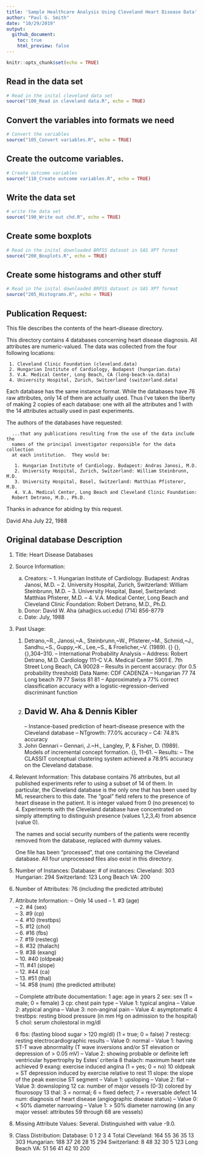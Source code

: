 ---
title: 'Sample Healthcare Analysis Using Cleveland Heart Disease Data'
author: "Paul G. Smith"
date: "10/29/2019"
output: 
  github_document:
    toc: true
    html_preview: false
---

```{r setup, include=FALSE}
knitr::opts_chunk$set(echo = TRUE)
```
## Read in the data set

```{r importData, echo=TRUE, message=TRUE, warning=TRUE}
# Read in the inital cleveland data set
source("100_Read in cleveland data.R", echo = TRUE)
```
## Convert the variables into formats we need

```{r convertVariables, echo=TRUE, message=TRUE, warning=TRUE}
# Convert the variables
source("105_Convert variables.R", echo = TRUE)
```
## Create the outcome variables.

```{r createVars, echo=TRUE, message=TRUE, warning=TRUE}
# Create outcome variables
source("110_Create outcome variables.R", echo = TRUE)
```
## Write the data set

```{r writeDataSet, echo=TRUE, message=TRUE, warning=TRUE}
# write the data set
source("190_Write out chd.R", echo = TRUE)
```

## Create some boxplots

```{r boxplots, echo=TRUE, message=TRUE, warning=TRUE}
# Read in the inital downloaded BRFSS dataset in SAS XPT format
source("200_Boxplots.R", echo = TRUE)
```
## Create some histograms and other stuff

```{r histograms, echo=TRUE, message=TRUE, warning=TRUE}
# Read in the inital downloaded BRFSS dataset in SAS XPT format
source("205_Histograms.R", echo = TRUE)
```

## Publication Request: 

   This file describes the contents of the heart-disease directory.

   This directory contains 4 databases concerning heart disease diagnosis.
   All attributes are numeric-valued.  The data was collected from the
   four following locations:

     1. Cleveland Clinic Foundation (cleveland.data)
     2. Hungarian Institute of Cardiology, Budapest (hungarian.data)
     3. V.A. Medical Center, Long Beach, CA (long-beach-va.data)
     4. University Hospital, Zurich, Switzerland (switzerland.data)

   Each database has the same instance format.  While the databases have 76
   raw attributes, only 14 of them are actually used.  Thus I've taken the
   liberty of making 2 copies of each database: one with all the attributes
   and 1 with the 14 attributes actually used in past experiments.

   The authors of the databases have requested:

      ...that any publications resulting from the use of the data include the 
      names of the principal investigator responsible for the data collection
      at each institution.  They would be:

       1. Hungarian Institute of Cardiology. Budapest: Andras Janosi, M.D.
       2. University Hospital, Zurich, Switzerland: William Steinbrunn, M.D.
       3. University Hospital, Basel, Switzerland: Matthias Pfisterer, M.D.
       4. V.A. Medical Center, Long Beach and Cleveland Clinic Foundation:
	  Robert Detrano, M.D., Ph.D.

   Thanks in advance for abiding by this request.

   David Aha
   July 22, 1988

## Original database Description

1. Title: Heart Disease Databases

2. Source Information:
   (a) Creators: 
       -- 1. Hungarian Institute of Cardiology. Budapest: Andras Janosi, M.D.
       -- 2. University Hospital, Zurich, Switzerland: William Steinbrunn, M.D.
       -- 3. University Hospital, Basel, Switzerland: Matthias Pfisterer, M.D.
       -- 4. V.A. Medical Center, Long Beach and Cleveland Clinic Foundation:
             Robert Detrano, M.D., Ph.D.
   (b) Donor: David W. Aha (aha@ics.uci.edu) (714) 856-8779   
   (c) Date: July, 1988

3. Past Usage:
    1. Detrano,~R., Janosi,~A., Steinbrunn,~W., Pfisterer,~M., Schmid,~J.,
       Sandhu,~S., Guppy,~K., Lee,~S., \& Froelicher,~V. (1989).  {\it 
       International application of a new probability algorithm for the 
       diagnosis of coronary artery disease.}  {\it American Journal of 
       Cardiology}, {\it 64},304--310.
       -- International Probability Analysis 
       -- Address: Robert Detrano, M.D.
                   Cardiology 111-C
                   V.A. Medical Center
                   5901 E. 7th Street
                   Long Beach, CA 90028
       -- Results in percent accuracy: (for 0.5 probability threshold)
             Data Name:  CDF    CADENZA
          -- Hungarian   77     74
             Long beach  79     77
             Swiss       81     81
          -- Approximately a 77% correct classification accuracy with a
             logistic-regression-derived discriminant function
    2. David W. Aha & Dennis Kibler
       -- 
          
          
          -- Instance-based prediction of heart-disease presence with the 
             Cleveland database
             -- NTgrowth: 77.0% accuracy
             --       C4: 74.8% accuracy
    3. John Gennari
       -- Gennari, J.~H., Langley, P, \& Fisher, D. (1989). Models of
          incremental concept formation. {\it Artificial Intelligence, 40},
          11--61.
       -- Results: 
          -- The CLASSIT conceptual clustering system achieved a 78.9% accuracy
             on the Cleveland database.

4. Relevant Information:
     This database contains 76 attributes, but all published experiments
     refer to using a subset of 14 of them.  In particular, the Cleveland
     database is the only one that has been used by ML researchers to 
     this date.  The "goal" field refers to the presence of heart disease
     in the patient.  It is integer valued from 0 (no presence) to 4.
     Experiments with the Cleveland database have concentrated on simply
     attempting to distinguish presence (values 1,2,3,4) from absence (value
     0).  
   
     The names and social security numbers of the patients were recently 
     removed from the database, replaced with dummy values.

     One file has been "processed", that one containing the Cleveland 
     database.  All four unprocessed files also exist in this directory.
    
5. Number of Instances: 
        Database:    # of instances:
          Cleveland: 303
          Hungarian: 294
        Switzerland: 123
      Long Beach VA: 200

6. Number of Attributes: 76 (including the predicted attribute)

7. Attribute Information:
   -- Only 14 used
      -- 1. #3  (age)       
      -- 2. #4  (sex)       
      -- 3. #9  (cp)        
      -- 4. #10 (trestbps)  
      -- 5. #12 (chol)      
      -- 6. #16 (fbs)       
      -- 7. #19 (restecg)   
      -- 8. #32 (thalach)   
      -- 9. #38 (exang)     
      -- 10. #40 (oldpeak)   
      -- 11. #41 (slope)     
      -- 12. #44 (ca)        
      -- 13. #51 (thal)      
      -- 14. #58 (num)       (the predicted attribute)

   -- Complete attribute documentation:
      1 age: age in years
      2 sex: sex (1 = male; 0 = female)
      3 cp: chest pain type
        -- Value 1: typical angina
        -- Value 2: atypical angina
        -- Value 3: non-anginal pain
        -- Value 4: asymptomatic
	  4 trestbps: resting blood pressure (in mm Hg on admission to the 
        hospital)
      5 chol: serum cholestoral in mg/dl
	
      6 fbs: (fasting blood sugar > 120 mg/dl)  (1 = true; 0 = false)
      7 restecg: resting electrocardiographic results
        -- Value 0: normal
        -- Value 1: having ST-T wave abnormality (T wave inversions and/or ST 
                    elevation or depression of > 0.05 mV)
        -- Value 2: showing probable or definite left ventricular hypertrophy
                    by Estes' criteria
      8 thalach: maximum heart rate achieved
      9 exang: exercise induced angina (1 = yes; 0 = no)
     10 oldpeak = ST depression induced by exercise relative to rest
     11 slope: the slope of the peak exercise ST segment
        -- Value 1: upsloping
        -- Value 2: flat
        -- Value 3: downsloping
	 12	ca: number of major vessels (0-3) colored by flourosopy
     13 thal: 3 = normal; 6 = fixed defect; 7 = reversable defect
     14 num: diagnosis of heart disease (angiographic disease status)
        -- Value 0: < 50% diameter narrowing
        -- Value 1: > 50% diameter narrowing
        (in any major vessel: attributes 59 through 68 are vessels)


9. Missing Attribute Values: Several.  Distinguished with value -9.0.

10. Class Distribution:
        Database:      0   1   2   3   4 Total
          Cleveland: 164  55  36  35  13   303
          Hungarian: 188  37  26  28  15   294
        Switzerland:   8  48  32  30   5   123
      Long Beach VA:  51  56  41  42  10   200
